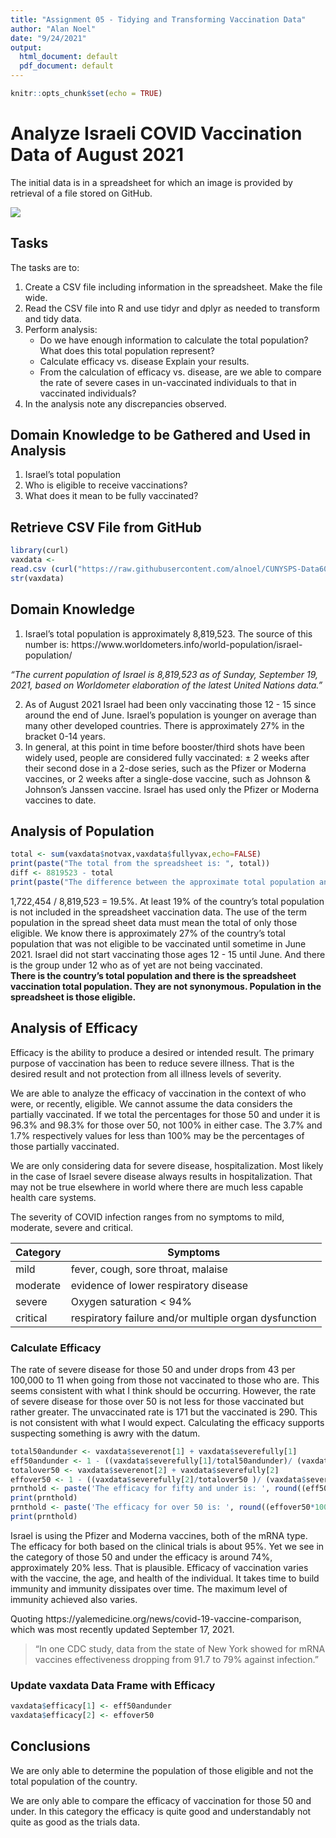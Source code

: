 ---
title: "Assignment 05 - Tidying and Transforming Vaccination Data"
author: "Alan Noel"
date: "9/24/2021"
output:
  html_document: default
  pdf_document: default
---

```{r setup, include=FALSE}
knitr::opts_chunk$set(echo = TRUE)
```

# Analyze Israeli COVID Vaccination Data of August 2021 

The initial data is in a spreadsheet for which an image is provided by retrieval of 
a file stored on GitHub.

![](https://raw.githubusercontent.com/alnoel/CUNYSPS-Data607/main/IsraeliCOVIDVax_August2021.png)

## Tasks

The tasks are to: 

1. Create a CSV file including information in the spreadsheet. Make the file wide.
2. Read the CSV file into R and use tidyr and dplyr as needed to transform and tidy data.
3. Perform analysis:
    + Do we have enough information to calculate the total population? What does this total population represent?
    + Calculate efficacy vs. disease Explain your results.
    + From the calculation of efficacy vs. disease, are we able to compare the rate
    of severe cases in un-vaccinated individuals to that in vaccinated individuals? 
4. In the analysis note any discrepancies observed.

## Domain Knowledge to be Gathered and Used in Analysis


1. Israel's total population
2. Who is eligible to receive vaccinations?
3. What does it mean to be fully vaccinated? 


## Retrieve CSV File from GitHub
```{r retrieve-vax-data}
library(curl)
vaxdata <- 
read.csv (curl("https://raw.githubusercontent.com/alnoel/CUNYSPS-Data607/main/vaxdataIsrael_082021.csv"))
str(vaxdata)
```



## Domain Knowledge

1. Israel's total population is approximately 8,819,523. The
source of this number is: https://www.worldometers.info/world-population/israel-population/

*"The current population of Israel is 8,819,523 as of Sunday, September 19, 2021,
based on Worldometer elaboration of the latest United Nations data."*


2. As of August 2021 Israel had been only vaccinating those 12 - 15 since around the end of June.
Israel's population is younger on average than many other developed countries. There is
approximately 27% in the bracket 0-14 years. 
3. In general, at this point in time before booster/third shots have been widely used, 
people are considered fully vaccinated: ± 2 weeks after their second dose in a 2-dose series, 
such as the Pfizer or Moderna vaccines, or  2 weeks after a single-dose vaccine, such as Johnson & Johnson's
Janssen vaccine. Israel has used only the Pfizer or Moderna vaccines to date. 



## Analysis of Population

```{r vax-total}
total <- sum(vaxdata$notvax,vaxdata$fullyvax,echo=FALSE)
print(paste("The total from the spreadsheet is: ", total)) 
diff <- 8819523 - total 
print(paste("The difference between the approximate total population and the spreadsheet total differs by: ",diff))
```


1,722,454 / 8,819,523 = 19.5%. At least 19% of the country's total population is not included
in the spreadsheet vaccination data. The use of the term population in the spread sheet data must
mean the total of only those eligible. We know there is approximately 27% of the country's total
population that was not eligible to be vaccinated until sometime in June 2021. Israel
did not start vaccinating those ages 12 - 15 until June. 
And there is the group under 12 who as of yet are not being vaccinated.  
**There is the country's total population and there is the spreadsheet vaccination total population.
They are not synonymous. Population in the spreadsheet is those eligible.**

## Analysis of Efficacy

Efficacy is the ability to produce a desired or intended result. The primary 
purpose of vaccination has been to reduce severe illness. That is the 
desired result and not protection from all illness levels of severity.   

We are able to analyze the efficacy of vaccination in the 
context of who were, or recently, eligible. We cannot assume
the data considers the partially vaccinated. If we total 
the percentages for those 50 and under it is 96.3% and
98.3% for those over 50, not 100% in either case. The
3.7% and 1.7% respectively values for less than 100% 
may be the percentages of those partially vaccinated.

We are only considering data for severe disease, hospitalization. Most likely 
in the case of Israel severe disease always results in hospitalization. That may not
be true elsewhere in world where there are much less capable
health care systems.

The severity of COVID infection ranges from no symptoms to mild, moderate,
severe and critical. 


Category    | Symptoms
----------- | -------------
mild        | fever, cough, sore throat, malaise
moderate    | evidence of lower respiratory disease
severe      | Oxygen saturation < 94%
critical    | respiratory failure and/or multiple organ dysfunction 


### Calculate Efficacy

The rate of severe disease for those 50 and under
drops from 43 per 100,000 to 11 when going from those
not vaccinated to those who are. This seems consistent with 
what I think should be occurring. However, the rate of severe disease for those over 50 is not less 
for those vaccinated but rather greater. The unvaccinated rate is 171 but 
the vaccinated is 290. This is not consistent with what I would expect.
Calculating the efficacy supports suspecting something is awry with the datum. 


```{r calculate-efficacy, echo = FALSE}
total50andunder <- vaxdata$severenot[1] + vaxdata$severefully[1] 
eff50andunder <- 1 - ((vaxdata$severefully[1]/total50andunder)/ (vaxdata$severenot[1]/total50andunder))
totalover50 <- vaxdata$severenot[2] + vaxdata$severefully[2]
effover50 <- 1 - ((vaxdata$severefully[2]/totalover50 )/ (vaxdata$severenot[2]/totalover50 ))
prnthold <- paste('The efficacy for fifty and under is: ', round((eff50andunder*100),2),'%', sep ='')
print(prnthold)
prnthold <- paste('The efficacy for over 50 is: ', round((effover50*100),2),'%', sep ='')
print(prnthold)


```


Israel is using the Pfizer and Moderna vaccines, both of the mRNA type. The efficacy for both 
based on the clinical trials is about 95%. Yet we see in the 
category of those 50 and under the efficacy is around 74%, approximately
20% less. That is plausible. Efficacy of vaccination varies with the vaccine, the age, and health of the
individual. It takes time to build immunity and immunity
dissipates over time. The maximum level of immunity achieved also
varies. 


Quoting https://yalemedicine.org/news/covid-19-vaccine-comparison,
which was most recently updated September 17, 2021. 

> "In one CDC study, data from the state of New York showed for mRNA vaccines
> effectiveness dropping from 91.7 to 79% against infection."  



### Update vaxdata Data Frame with Efficacy
```{r update-data-frame}
vaxdata$efficacy[1] <- eff50andunder
vaxdata$efficacy[2] <- effover50
```



## Conclusions

We are only able to determine the population of those eligible and
not the total population of the country. 

We are only able to compare the efficacy of vaccination for those
50 and under. In this category the efficacy is quite good and
understandably not quite as good as the trials data.









